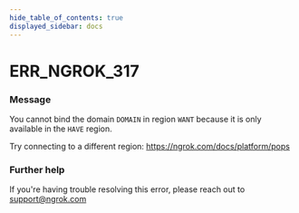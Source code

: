 ```yaml
---
hide_table_of_contents: true
displayed_sidebar: docs
---
```



# ERR_NGROK_317

### Message

You cannot bind the domain `DOMAIN` in region
`WANT` because it is only available in the `HAVE` region.

Try connecting to a different region: https://ngrok.com/docs/platform/pops

<ErrorDetails error="err_ngrok_317" />

### Further help

If you're having trouble resolving this error, please reach out to [support@ngrok.com](mailto:support@ngrok.com?subject=Help%20with%20ERR_NGROK_317)

